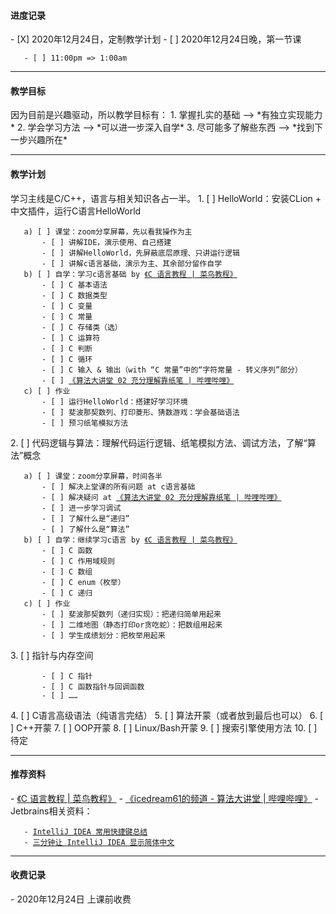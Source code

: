 ==== 进度记录 ====
- [X] 2020年12月24日，定制教学计划
- [ ] 2020年12月24日晚，第一节课
    - [ ] 11:00pm => 1:00am

----

==== 教学目标 ====
因为目前是兴趣驱动，所以教学目标有：
1. 掌握扎实的基础 --> *有独立实现能力*
2. 学会学习方法 --> *可以进一步深入自学*
3. 尽可能多了解些东西 --> *找到下一步兴趣所在*

----

==== 教学计划 ====
学习主线是C/C++，语言与相关知识各占一半。
1. [ ] HelloWorld：安装CLion + 中文插件，运行C语言HelloWorld
    a) [ ] 课堂：zoom分享屏幕，先以看我操作为主
        - [ ] 讲解IDE，演示使用、自己搭建
        - [ ] 讲解HelloWorld，先屏蔽底层原理、只讲运行逻辑
        - [ ] 讲解c语言基础，演示为主、其余部分留作自学
    b) [ ] 自学：学习c语言基础 by [[https://www.runoob.com/cprogramming/c-tutorial.html|《C 语言教程 | 菜鸟教程》]]
        - [ ] C 基本语法
        - [ ] C 数据类型
        - [ ] C 变量
        - [ ] C 常量
        - [ ] C 存储类（选）
        - [ ] C 运算符
        - [ ] C 判断
        - [ ] C 循环
        - [ ] C 输入 & 输出（with “C 常量”中的“字符常量 - 转义序列”部分）
        - [ ] [[https://www.bilibili.com/video/BV1za4y1E7T2|《算法大讲堂 02 充分理解靠纸笔 | 哔哩哔哩》]]
    c) [ ] 作业
        - [ ] 运行HelloWorld：搭建好学习环境
        - [ ] 斐波那契数列、打印菱形、猜数游戏：学会基础语法
        - [ ] 预习纸笔模拟方法
2. [ ] 代码逻辑与算法：理解代码运行逻辑、纸笔模拟方法、调试方法，了解“算法”概念
    a) [ ] 课堂：zoom分享屏幕，时间各半
        - [ ] 解决上堂课的所有问题 at c语言基础
        - [ ] 解决疑问 at [[https://www.bilibili.com/video/BV1za4y1E7T2|《算法大讲堂 02 充分理解靠纸笔 | 哔哩哔哩》]]
        - [ ] 进一步学习调试
        - [ ] 了解什么是“递归”
        - [ ] 了解什么是“算法”
    b) [ ] 自学：继续学习c语言 by [[https://www.runoob.com/cprogramming/c-tutorial.html|《C 语言教程 | 菜鸟教程》]]
        - [ ] C 函数
        - [ ] C 作用域规则
        - [ ] C 数组
        - [ ] C enum（枚举）
        - [ ] C 递归
    c) [ ] 作业
        - [ ] 斐波那契数列（递归实现）：把递归简单用起来
        - [ ] 二维地图（静态打印or贪吃蛇）：把数组用起来
        - [ ] 学生成绩划分：把枚举用起来
3. [ ] 指针与内存空间
        - [ ] C 指针
        - [ ] C 函数指针与回调函数
        - [ ] ……
4. [ ] C语言高级语法（纯语言完结）
5. [ ] 算法开蒙（或者放到最后也可以）
6. [ ] C++开蒙
7. [ ] OOP开蒙
8. [ ] Linux/Bash开蒙
9. [ ] 搜索引擎使用方法
10. [ ] 待定

----

==== 推荐资料 ====
- [[https://www.runoob.com/cprogramming/c-tutorial.html|《C 语言教程 | 菜鸟教程》]]
- [[https://space.bilibili.com/269924695/channel/detail?cid=157677|《icedream61的频道 - 算法大讲堂 | 哔哩哔哩》]]
- Jetbrains相关资料：
    - [[https://www.jianshu.com/p/ac6c37d94b22|IntelliJ IDEA 常用快捷键总结]]
    - [[https://blog.jetbrains.com/zh-hans/2020/06/10/intellij-idea-language-pack/|三分钟让 IntelliJ IDEA 显示简体中文]]

----

==== 收费记录 ====
- 2020年12月24日 上课前收费

